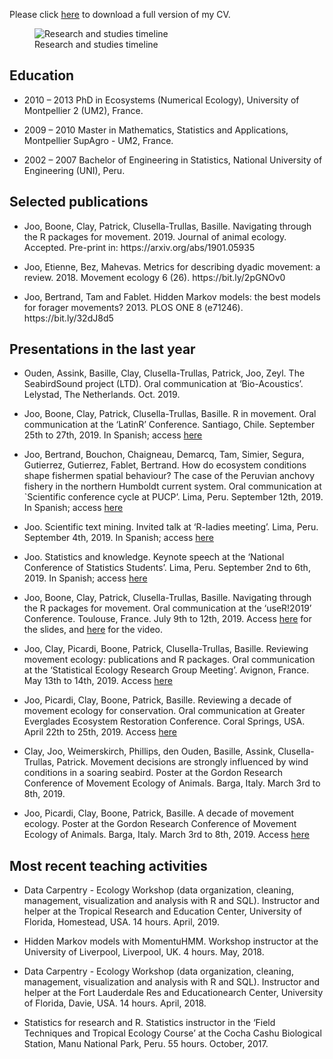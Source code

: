 Please click <a href="CV.pdf#" class="download" title="Download CV as PDF">here</a>	to download a full version of my CV.




![Research and studies timeline](CVsummary.png)

## Education

  *   2010 -- 2013 PhD in Ecosystems (Numerical Ecology), University of Montpellier 2 (UM2),
France.

  *   2009 -- 2010 Master in Mathematics, Statistics and Applications, Montpellier SupAgro -
UM2, France.


  *   2002 -- 2007 Bachelor of Engineering in Statistics, National University of Engineering (UNI),
Peru.

## Selected publications

  *   Joo, Boone, Clay, Patrick, Clusella-Trullas, Basille. Navigating through the R
packages for movement. 2019. Journal of animal ecology. Accepted. Pre-print in: https://arxiv.org/abs/1901.05935

  *   Joo, Etienne, Bez, Mahevas. Metrics for describing dyadic movement: a review. 2018. Movement ecology 6 (26). https://bit.ly/2pGNOv0

  *   Joo, Bertrand, Tam and Fablet. Hidden Markov models: the best models for forager movements? 2013. PLOS ONE 8 (e71246). https://bit.ly/32dJ8d5

## Presentations in the last year

  *   Ouden, Assink, Basille, Clay, Clusella-Trullas, Patrick, Joo, Zeyl. The SeabirdSound project (LTD). Oral communication at ‘Bio-Acoustics’. Lelystad, The Netherlands. Oct. 2019.

  *   Joo, Boone, Clay, Patrick, Clusella-Trullas, Basille. R in movement. Oral communication at the ‘LatinR’ Conference. Santiago, Chile. September 25th to 27th, 2019. In Spanish; access [here](https://bit.ly/2qjLdqO)

  *   Joo, Bertrand, Bouchon, Chaigneau, Demarcq, Tam, Simier, Segura, Gutierrez, Gutierrez, Fablet, Bertrand. How do ecosystem conditions shape fishermen spatial behaviour? The case of the Peruvian anchovy fishery in the northern Humboldt current system. Oral communication at `Scientific conference cycle at PUCP'. Lima, Peru. September 12th, 2019. In Spanish; access [here](https://bit.ly/2C9eNlB)

  *   Joo. Scientific text mining. Invited talk at ‘R-ladies meeting’. Lima, Peru. September 4th, 2019. In Spanish; access [here](https://bit.ly/2NJLz1S)

  *   Joo. Statistics and knowledge. Keynote speech at the ‘National Conference of Statistics Students’. Lima, Peru. September 2nd to 6th, 2019. In Spanish; access [here](https://bit.ly/2JPmPEm)

  *   Joo, Boone, Clay, Patrick, Clusella-Trullas, Basille. Navigating through the R packages for movement. Oral communication at the ‘useR!2019’ Conference. Toulouse, France. July 9th to 12th, 2019. Access [here](https://bit.ly/2PXg4V5) for the slides, and [here](https://bit.ly/2PKuuaH) for the video.

  *   Joo, Clay, Picardi, Boone, Patrick, Clusella-Trullas, Basille. Reviewing movement ecology: publications and R packages. Oral communication at the ‘Statistical Ecology Research Group Meeting’. Avignon, France. May 13th to 14th, 2019. Access [here](https://bit.ly/2PNdOQ8)

  *   Joo, Picardi, Clay, Boone, Patrick, Basille. Reviewing a decade of movement ecology for conservation. Oral communication at Greater Everglades Ecosystem Restoration Conference. Coral Springs, USA. April 22th to 25th, 2019. Access [here](https://bit.ly/2JRrnKi)

  *   Clay, Joo, Weimerskirch, Phillips, den Ouden, Basille, Assink, Clusella-Trullas, Patrick. Movement decisions are strongly influenced by wind conditions in a soaring seabird. Poster at the Gordon Research Conference of Movement Ecology of Animals. Barga, Italy. March 3rd to 8th, 2019.

  *   Joo, Picardi, Clay, Boone, Patrick, Basille. A decade of movement ecology. Poster at the Gordon Research Conference of Movement Ecology of Animals. Barga, Italy. March 3rd to 8th, 2019. Access [here](https://bit.ly/2WF60RQ)

## Most recent teaching activities

  *   Data Carpentry - Ecology Workshop (data organization, cleaning, management, visualization and analysis with R and SQL). Instructor and helper at the Tropical Research and Education Center, University of Florida, Homestead, USA. 14 hours. April, 2019.

  *   Hidden Markov models with MomentuHMM. Workshop instructor at the University of Liverpool, Liverpool, UK. 4 hours. May, 2018. 
  
  *   Data Carpentry - Ecology Workshop (data organization, cleaning, management, visualization and analysis with R and SQL). Instructor and helper at the Fort Lauderdale Res and Educationearch Center, University of Florida, Davie, USA. 14 hours. April, 2018.

  *   Statistics for research and R. Statistics instructor in the ‘Field Techniques and Tropical Ecology Course’ at the Cocha Cashu Biological Station, Manu National Park, Peru. 55 hours. October, 2017.

